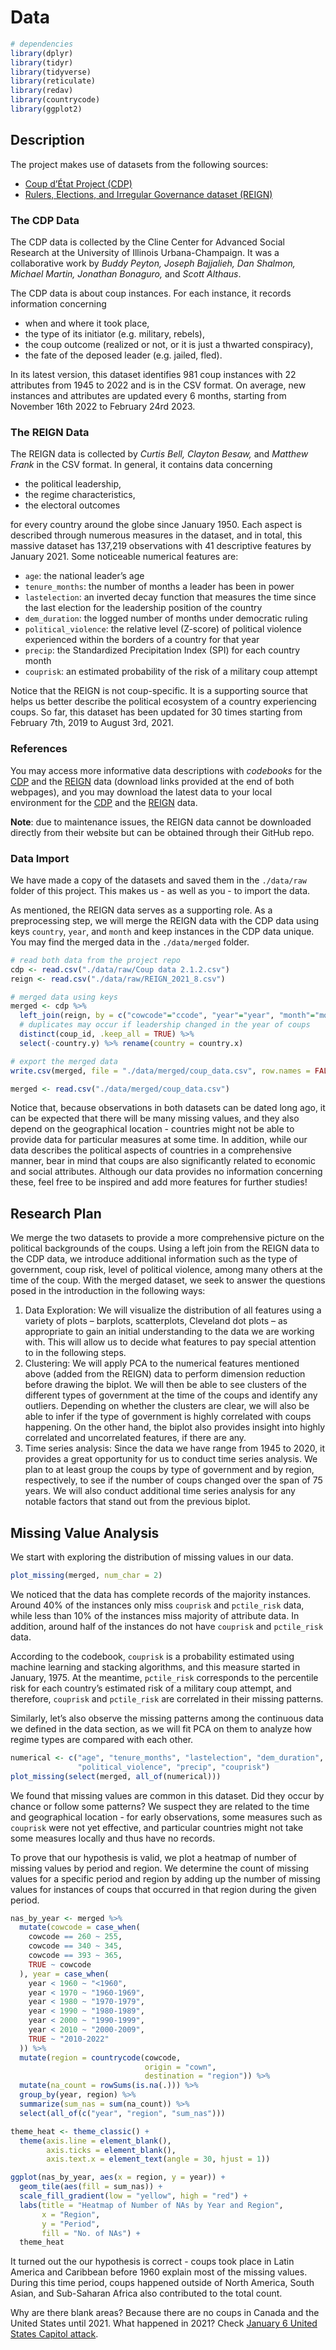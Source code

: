 # Data

```r
# dependencies
library(dplyr)
library(tidyr)
library(tidyverse)
library(reticulate)
library(redav)
library(countrycode)
library(ggplot2)
```

## Description

The project makes use of datasets from the following sources:

-   [Coup d'État Project (CDP)](https://clinecenter.illinois.edu/project/research-themes/democracy-and-development/coup-detat-project)
-   [Rulers, Elections, and Irregular Governance dataset (REIGN)](https://oefdatascience.github.io/REIGN.github.io/menu/reign_current.html)

### The CDP Data

The CDP data is collected by the Cline Center for Advanced Social Research at the University of Illinois Urbana-Champaign. It was a collaborative work by *Buddy Peyton, Joseph Bajjalieh, Dan Shalmon, Michael Martin, Jonathan Bonaguro,* and *Scott Althaus*.

The CDP data is about coup instances. For each instance, it records information concerning

-   when and where it took place,
-   the type of its initiator (e.g. military, rebels),
-   the coup outcome (realized or not, or it is just a thwarted conspiracy),
-   the fate of the deposed leader (e.g. jailed, fled).

In its latest version, this dataset identifies 981 coup instances with 22 attributes from 1945 to 2022 and is in the CSV format. On average, new instances and attributes are updated every 6 months, starting from November 16th 2022 to February 24rd 2023.

### The REIGN Data

The REIGN data is collected by *Curtis Bell, Clayton Besaw,* and *Matthew Frank* in the CSV format. In general, it contains data concerning

-   the political leadership,
-   the regime characteristics,
-   the electoral outcomes

for every country around the globe since January 1950. Each aspect is described through numerous measures in the dataset, and in total, this massive dataset has 137,219 observations with 41 descriptive features by January 2021. Some noticeable numerical features are:

-   `age`: the national leader's age
-   `tenure_months`: the number of months a leader has been in power
-   `lastelection`: an inverted decay function that measures the time since the last election for the leadership position of the country
-   `dem_duration`: the logged number of months under democratic ruling
-   `political_violence`: the relative level (Z-score) of political violence experienced within the borders of a country for that year
-   `precip`: the Standardized Precipitation Index (SPI) for each country month
-   `couprisk`: an estimated probability of the risk of a military coup attempt

Notice that the REIGN is not coup-specific. It is a supporting source that helps us better describe the political ecosystem of a country experiencing coups. So far, this dataset has been updated for 30 times starting from February 7th, 2019 to August 3rd, 2021.

### References

You may access more informative data descriptions with *codebooks* for the [CDP](https://databank.illinois.edu/datasets/IDB-3143201) and the [REIGN](https://oefdatascience.github.io/REIGN.github.io/menu/reign_current.html) data (download links provided at the end of both webpages), and you may download the latest data to your local environment for the [CDP](https://databank.illinois.edu/datasets/IDB-3143201) and the [REIGN](https://github.com/OEFDataScience/REIGN.github.io/blob/gh-pages/data_sets/REIGN_2021_8.csv) data.

**Note**: due to maintenance issues, the REIGN data cannot be downloaded directly from their website but can be obtained through their GitHub repo.

### Data Import

We have made a copy of the datasets and saved them in the `./data/raw` folder of this project. This makes us - as well as you - to import the data.

As mentioned, the REIGN data serves as a supporting role. As a preprocessing step, we will merge the REIGN data with the CDP data using keys `country`, `year`, and `month` and keep instances in the CDP data unique. You may find the merged data in the `./data/merged` folder.

```r
# read both data from the project repo
cdp <- read.csv("./data/raw/Coup data 2.1.2.csv")
reign <- read.csv("./data/raw/REIGN_2021_8.csv")

# merged data using keys
merged <- cdp %>% 
  left_join(reign, by = c("cowcode"="ccode", "year"="year", "month"="month")) %>%
  # duplicates may occur if leadership changed in the year of coups
  distinct(coup_id, .keep_all = TRUE) %>%
  select(-country.y) %>% rename(country = country.x)

# export the merged data
write.csv(merged, file = "./data/merged/coup_data.csv", row.names = FALSE)

merged <- read.csv("./data/merged/coup_data.csv")
```

Notice that, because observations in both datasets can be dated long ago, it can be expected that there will be many missing values, and they also depend on the geographical location - countries might not be able to provide data for particular measures at some time. In addition, while our data describes the political aspects of countries in a comprehensive manner, bear in mind that coups are also significantly related to economic and social attributes. Although our data provides no information concerning these, feel free to be inspired and add more features for further studies!

## Research Plan

We merge the two datasets to provide a more comprehensive picture on the political backgrounds of the coups. Using a left join from the REIGN data to the CDP data, we introduce additional information such as the type of government, coup risk, level of political violence, among many others at the time of the coup. With the merged dataset, we seek to answer the questions posed in the introduction in the following ways:

1.  Data Exploration: We will visualize the distribution of all features using a variety of plots -- barplots, scatterplots, Cleveland dot plots -- as appropriate to gain an initial understanding to the data we are working with. This will allow us to decide what features to pay special attention to in the following steps.
2.  Clustering: We will apply PCA to the numerical features mentioned above (added from the REIGN) data to perform dimension reduction before drawing the biplot. We will then be able to see clusters of the different types of government at the time of the coups and identify any outliers. Depending on whether the clusters are clear, we will also be able to infer if the type of government is highly correlated with coups happening. On the other hand, the biplot also provides insight into highly correlated and uncorrelated features, if there are any.
3.  Time series analysis: Since the data we have range from 1945 to 2020, it provides a great opportunity for us to conduct time series analysis. We plan to at least group the coups by type of government and by region, respectively, to see if the number of coups changed over the span of 75 years. We will also conduct additional time series analysis for any notable factors that stand out from the previous biplot.

## Missing Value Analysis

We start with exploring the distribution of missing values in our data.

```r
plot_missing(merged, num_char = 2)
```

We noticed that the data has complete records of the majority instances. Around 40% of the instances only miss `couprisk` and `pctile_risk` data, while less than 10% of the instances miss majority of attribute data. In addition, around half of the instances do not have `couprisk` and `pctile_risk` data.

According to the codebook, `couprisk` is a probability estimated using machine learning and stacking algorithms, and this measure started in January, 1975. At the meantime, `pctile_risk` corresponds to the percentile risk for each country's estimated risk of a military coup attempt, and therefore, `couprisk` and `pctile_risk` are correlated in their missing patterns.

Similarly, let's also observe the missing patterns among the continuous data we defined in the data section, as we will fit PCA on them to analyze how regime types are compared with each other.

```r
numerical <- c("age", "tenure_months", "lastelection", "dem_duration",
               "political_violence", "precip", "couprisk")
plot_missing(select(merged, all_of(numerical)))
```

We found that missing values are common in this dataset. Did they occur by chance or follow some patterns? We suspect they are related to the time and geographical location - for early observations, some measures such as `couprisk` were not yet effective, and particular countries might not take some measures locally and thus have no records.

To prove that our hypothesis is valid, we plot a heatmap of number of missing values by period and region. We determine the count of missing values for a specific period and region by adding up the number of missing values for instances of coups that occurred in that region during the given period.

```r
nas_by_year <- merged %>%
  mutate(cowcode = case_when(
    cowcode == 260 ~ 255,
    cowcode == 340 ~ 345,
    cowcode == 393 ~ 365,
    TRUE ~ cowcode
  ), year = case_when(
    year < 1960 ~ "<1960",
    year < 1970 ~ "1960-1969",
    year < 1980 ~ "1970-1979",
    year < 1990 ~ "1980-1989",
    year < 2000 ~ "1990-1999",
    year < 2010 ~ "2000-2009",
    TRUE ~ "2010-2022"
  )) %>%
  mutate(region = countrycode(cowcode, 
                              origin = "cown",
                              destination = "region")) %>%
  mutate(na_count = rowSums(is.na(.))) %>%
  group_by(year, region) %>%
  summarize(sum_nas = sum(na_count)) %>%
  select(all_of(c("year", "region", "sum_nas")))

theme_heat <- theme_classic() +
  theme(axis.line = element_blank(),
        axis.ticks = element_blank(),
        axis.text.x = element_text(angle = 30, hjust = 1))

ggplot(nas_by_year, aes(x = region, y = year)) +
  geom_tile(aes(fill = sum_nas)) +
  scale_fill_gradient(low = "yellow", high = "red") +
  labs(title = "Heatmap of Number of NAs by Year and Region",
       x = "Region",
       y = "Period",
       fill = "No. of NAs") +
  theme_heat
```

It turned out the our hypothesis is correct - coups took place in Latin America and Caribbean before 1960 explain most of the missing values. During this time period, coups happened outside of North America, South Asian, and Sub-Saharan Africa also contributed to the total count.

Why are there blank areas? Because there are no coups in Canada and the United States until 2021. What happened in 2021? Check [January 6 United States Capitol attack](https://en.wikipedia.org/wiki/January_6_United_States_Capitol_attack#:~:text=In%20the%20early%20afternoon%20of,Capitol%20Building%20in%20Washington%2C%20D.C.).
